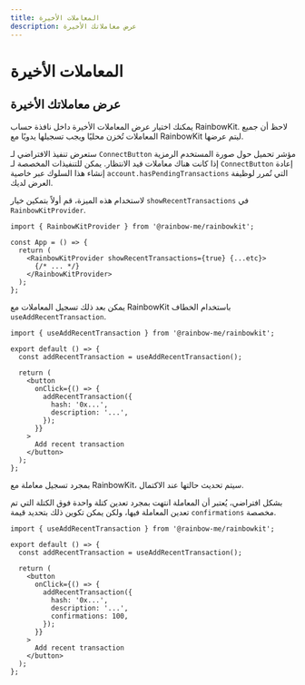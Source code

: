 ```yaml
---
title: المعاملات الأخيرة
description: عرض معاملاتك الأخيرة
---
```


# المعاملات الأخيرة

## عرض معاملاتك الأخيرة

يمكنك اختيار عرض المعاملات الأخيرة داخل نافذة حساب RainbowKit. لاحظ أن جميع المعاملات تُخزن محليًا ويجب تسجيلها يدويًا مع RainbowKit ليتم عرضها.

ستعرض تنفيذ الافتراضي لـ `ConnectButton` مؤشر تحميل حول صورة المستخدم الرمزية إذا كانت هناك معاملات قيد الانتظار. يمكن للتنفيذات المخصصة لـ `ConnectButton` إعادة إنشاء هذا السلوك عبر خاصية `account.hasPendingTransactions` التي تُمرر لوظيفة العرض لديك.

لاستخدام هذه الميزة، قم أولاً بتمكين خيار `showRecentTransactions` في `RainbowKitProvider`.

```tsx
import { RainbowKitProvider } from '@rainbow-me/rainbowkit';

const App = () => {
  return (
    <RainbowKitProvider showRecentTransactions={true} {...etc}>
      {/* ... */}
    </RainbowKitProvider>
  );
};
```

يمكن بعد ذلك تسجيل المعاملات مع RainbowKit باستخدام الخطاف `useAddRecentTransaction`.

```tsx
import { useAddRecentTransaction } from '@rainbow-me/rainbowkit';

export default () => {
  const addRecentTransaction = useAddRecentTransaction();

  return (
    <button
      onClick={() => {
        addRecentTransaction({
          hash: '0x...',
          description: '...',
        });
      }}
    >
      Add recent transaction
    </button>
  );
};
```

بمجرد تسجيل معاملة مع RainbowKit، سيتم تحديث حالتها عند الاكتمال.

بشكل افتراضي، يُعتبر أن المعاملة انتهت بمجرد تعدين كتلة واحدة فوق الكتلة التي تم تعدين المعاملة فيها، ولكن يمكن تكوين ذلك بتحديد قيمة `confirmations` مخصصة.

```tsx
import { useAddRecentTransaction } from '@rainbow-me/rainbowkit';

export default () => {
  const addRecentTransaction = useAddRecentTransaction();

  return (
    <button
      onClick={() => {
        addRecentTransaction({
          hash: '0x...',
          description: '...',
          confirmations: 100,
        });
      }}
    >
      Add recent transaction
    </button>
  );
};
```
